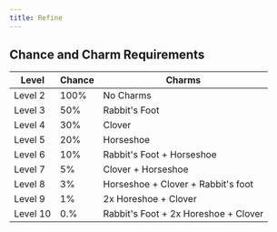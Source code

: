 ```yaml
---
title: Refine
---
```


## Chance and Charm Requirements


| Level    | Chance | Charms |
|----------|--------|--------|
| Level 2  | 100%   | No Charms |
| Level 3  | 50%    | Rabbit's Foot |
| Level 4  | 30%    | Clover |
| Level 5  | 20%    | Horseshoe |
| Level 6  | 10%    | Rabbit's Foot + Horseshoe |
| Level 7  | 5%     | Clover + Horseshoe |
| Level 8  | 3%     | Horseshoe + Clover + Rabbit's foot |
| Level 9  | 1%     | 2x Horeshoe + Clover |
| Level 10 | 0.%    | Rabbit's Foot + 2x Horeshoe + Clover |

